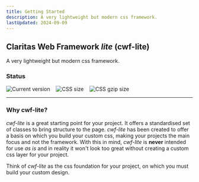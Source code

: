 ```yaml
---
title: Getting Started
description: A very lightweight but modern css framework.
lastUpdated: 2024-09-09
---
```


## Claritas Web Framework _lite_ (cwf-lite)

A very lightweight but modern css framework.

### Status

<div style="display: flex; gap: 1rem;">
  <img src="https://badgen.net/badge/Version/1.0.93/green" alt="Current version" style="margin: 0;" />
  <img src="https://badgen.net/badge/CSS size/342.42 kB/yellow" alt="CSS size" style="margin: 0;" />
  <img src="https://badgen.net/badge/CSS gzip size/24.10 kB/green" alt="CSS gzip size" style="margin: 0;" />
</div>

<hr />

### Why cwf-lite?

_cwf-lite_ is a great starting point for your project. It offers a standardised set of classes to bring structure to the page.
_cwf-lite_ has been created to offer a basis on which you build your custom css, making your projects the main focus and not the framework.
With this in mind, _cwf-lite_ is **never** intended for use _as is_ and in reality it won't look too great without creating a custom css layer for your project.

Think of _cwf-lite_ as the css foundation for your project, on which you must build your custom design.